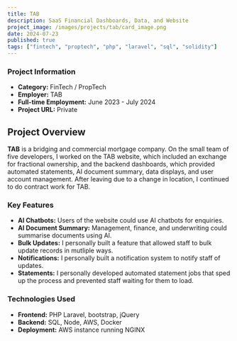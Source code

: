 ```yaml
---
title: TAB
description: SaaS Financial Dashboards, Data, and Website
project_image: /images/projects/tab/card_image.png
date: 2024-07-23
published: true
tags: ["fintech", "proptech", "php", "laravel", "sql", "solidity"]
---
```


<div className="grid grid-cols-1 md:grid-cols-2">
    <AnimatedPhone screenBackgroundImage="/images/projects/tab/animated_mobile.png"/>
    <div>
        <h3>Project Information</h3>
        <ul>
            <li><strong>Category:</strong> FinTech / PropTech</li>
            <li><strong>Employer:</strong> TAB</li>
            <li><strong>Full-time Employment:</strong> June 2023 - July 2024</li>
            <li><strong>Project URL:</strong> Private</li>
        </ul>
    </div>
</div>

## Project Overview
**TAB** is a bridging and commercial mortgage company. On the small team of five developers, I worked on the TAB website, which included an exchange for fractional ownership, and the backend dashboards, which provided automated statements, AI document summary, data displays, and user account management. After leaving due to a change in location, I continued to do contract work for TAB.

### Key Features
- **AI Chatbots:** Users of the website could use AI chatbots for enquiries.
- **AI Document Summary:** Management, finance, and underwriting could summarise documents using AI.
- **Bulk Updates:** I personally built a feature that allowed staff to bulk update records in mutliple ways.
- **Notifications:** I personally built a notification system to notify staff of updates.
- **Statements:** I personally developed automated statement jobs that sped up the process and prevented staff waiting for them to load.

### Technologies Used
- **Frontend:** PHP Laravel, bootstrap, jQuery
- **Backend:** SQL, Node, AWS, Docker
- **Deployment:** AWS instance running NGINX
